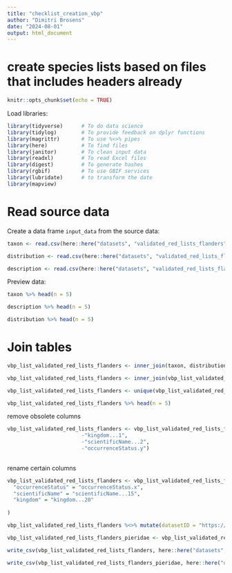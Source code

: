 ```yaml
---
title: "checklist_creation_vbp"
author: "Dimitri Brosens"
date: "2024-08-01"
output: html_document
---
```


# create species lists based on files that includes headers already

```r
knitr::opts_chunk$set(echo = TRUE)
```

Load libraries:

```r
library(tidyverse)      # To do data science
library(tidylog)        # To provide feedback on dplyr functions
library(magrittr)       # To use %<>% pipes
library(here)           # To find files
library(janitor)        # To clean input data
library(readxl)         # To read Excel files
library(digest)         # To generate hashes
library(rgbif)          # To use GBIF services
library(lubridate)      # to transform the date
library(mapview)
```

# Read source data

Create a data frame `input_data` from the source data:

```r
taxon <- read.csv(here::here("datasets", "validated_red_lists_flanders", "data", "raw", "taxon.csv"))
```

```r
distribution <- read.csv(here::here("datasets", "validated_red_lists_flanders", "data", "raw", "distribution.csv"))
```

```r
description <- read.csv(here::here("datasets", "validated_red_lists_flanders", "data", "raw", "description.csv"))
```



Preview data:

```r
taxon %>% head(n = 5)
```
```r
description %>% head(n = 5)
```

```r
distribution %>% head(n = 5)
```

# Join tables


```r
vbp_list_validated_red_lists_flanders <- inner_join(taxon, distribution, by = 'taxonID')
```

```r
vbp_list_validated_red_lists_flanders <- inner_join(vbp_list_validated_red_lists_flanders_a, description, by = 'taxonID')
```

```r
vbp_list_validated_red_lists_flanders <- unique(vbp_list_validated_red_lists_flanders)
```


```r
vbp_list_validated_red_lists_flanders %>% head(n = 5)
```
remove obsolete columns

```r
vbp_list_validated_red_lists_flanders <- vbp_list_validated_red_lists_flanders %>% select(
                        -"kingdom...1",
                        -"scientificName...2",
                        -"occurrenceStatus.y")
 
```
rename certain columns

```r
vbp_list_validated_red_lists_flanders <- vbp_list_validated_red_lists_flanders %>% rename(
  "occurrenceStatus" = "occurrenceStatus.x",
  "scientificName" = "scientificName...15",
  "kingdom" = "kingdom...20"
  
)
```
```r
vbp_list_validated_red_lists_flanders %<>% mutate(datasetID = "https://doi.org/10.15468/8tk3tk")
```
```r
vbp_list_validated_red_lists_flanders_pieridae <- vbp_list_validated_red_lists_flanders %>% filter(family == 'Pieridae')
``` 


```r
write_csv(vbp_list_validated_red_lists_flanders, here::here("datasets", "validated_red_lists_flanders", "data", "processed", "vbp_validated_red_lists_flanders.csv"), na = "")
```

```r
write_csv(vbp_list_validated_red_lists_flanders_pieridae, here::here("datasets", "validated_red_lists_flanders", "data", "processed", "vbp_validated_red_lists_flanders_pieridae.csv"), na = "")
```
